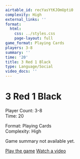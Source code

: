 ```yaml
---
airtable_id: recYasYtKJOmUpti0
complexity: High
external_links: ''
format:
  html:
    css: ../styles.css
    page-layout: full
game_format: Playing Cards
players: 3-8
summary: ''
time: '20'
title: 3 Red 1 Black
type: Language/Social
video_docs: ''
---
```


# 3 Red 1 Black

:::{.game-info-box}
:::{.game-stats}
:::{.left-stats}
Player Count: 3-8  
Time: 20
:::
:::{.right-stats}
Format: Playing Cards  
Complexity: High
:::
:::
:::

Game summary not available yet.

:::{.game-actions}
<a href="#" class="btn btn-play disabled-button"><i class="fa fa-gamepad"></i> Play the game</a>
<a href="#" class="btn btn-watch disabled-button"><i class="fa fa-video"></i> Watch a video</a>
:::
